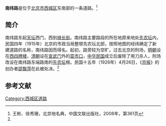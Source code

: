 {{Coord|39.87938|116.38860|type:landmark_region:CN-11_source:GoogleMaps|display=title}}
{{Infobox China Road
|路牌类型 = Beijing
|道路方向 = NS
|中文道路名称 = 南纬路
|道路名称拼音 = NANWEI LU
|图片 =
|图片说明 = 
|道路属性 = 
|道路总长度 = 
|车速限制 = 
|行车线数量 = 
|所在地区 = [[北京市|北京市]][[西城区|西城区]]
|起点 =[[天坛|天坛]]西门
|终点 =[[禄长街|禄长街]]
|路段主要建筑 =[[中国医学科学院|中国医学科学院]]药物研究院<br>[[北京市地质矿产勘察开发局|北京市地质矿产勘察开发局]]<br>[[中国疾病预防控制中心|中国疾病预防控制中心]]南纬路办公区<br>[[富力·摩根中心|富力·摩根中心]]<br>全国残疾人用品开发供应总站
}}
'''南纬路'''是位于[[北京市|北京市]][[西城区|西城区]]东南部的一条道路。<ref name=bjdmd>王彬、徐秀珊，北京地名典，中国文联出版社，2008年，第361页</ref>

==简介==
南纬路东起[[天坛|天坛]]西门，西到[[禄长街|禄长街]]。南纬路主要路段的所在地原来地处[[先农坛|先农坛]]内，民国四年（1915年）北京的市政当局整顿先农坛北部，按照地图的经纬确定了新建道路的名称，南纬路因而得名。起初，路旁较为空旷。过去北京的刑场，[[明朝|明朝]]设在[[西四牌楼|西四牌楼]]，[[清朝|清朝]]设在[[宣武门|宣武门]]外的[[菜市口|菜市口]]，[[中华民国|中华民国]]成立后废除了用刀杀人，刑场改设在南纬路东端路南的[[先农坛|先农坛]]根。民国十五年（1926年）4月26日，《[[京报|京报]]》的创办者[[邵飘萍|邵飘萍]]在此被处决。<ref name=bjdmd/>

==参考文献==
{{reflist}}

[[Category:西城区道路|Category:西城区道路]]